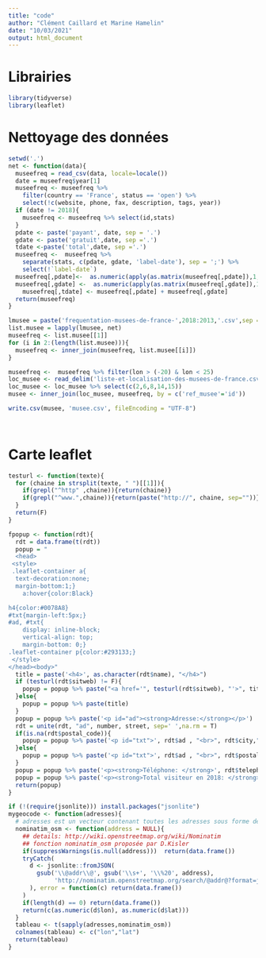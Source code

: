 ```yaml
---
title: "code"
author: "Clément Caillard et Marine Hamelin"
date: "10/03/2021"
output: html_document
---
```

# Librairies
```r
library(tidyverse)
library(leaflet)

```

# Nettoyage des données
```r
setwd('.')
net <- function(data){
  museefreq = read_csv(data, locale=locale())
  date = museefreq$year[1]
  museefreq <- museefreq %>%
    filter(country == 'France', status == 'open') %>%
    select(!c(website, phone, fax, description, tags, year))
  if (date != 2018){
    museefreq <- museefreq %>% select(id,stats) 
  }
  pdate <- paste('payant', date, sep = '.')
  gdate <- paste('gratuit',date, sep ='.')
  tdate <-paste('total',date, sep ='.')
  museefreq <-  museefreq %>%
    separate(stats, c(pdate, gdate, 'label-date'), sep = ';') %>%
    select(!`label-date`)
  museefreq[,pdate]<-  as.numeric(apply(as.matrix(museefreq[,pdate]),1, substring,first=8))
  museefreq[,gdate] <-  as.numeric(apply(as.matrix(museefreq[,gdate]),1, substring,first=9))
    museefreq[,tdate] <- museefreq[,pdate] + museefreq[,gdate]
  return(museefreq)
} 

lmusee = paste('frequentation-musees-de-france-',2018:2013,'.csv',sep = '')
list.musee = lapply(lmusee, net)
museefreq <- list.musee[[1]]
for (i in 2:(length(list.musee))){
  museefreq <- inner_join(museefreq, list.musee[[i]])
}

museefreq <-  museefreq %>% filter(lon > (-20) & lon < 25)
loc_musee <- read_delim('liste-et-localisation-des-musees-de-france.csv',delim = ';')
loc_musee <- loc_musee %>% select(c(2,6,8,14,15))
musee <- inner_join(loc_musee, museefreq, by = c('ref_musee'='id'))

write.csv(musee, 'musee.csv', fileEncoding = "UTF-8")

         

```
# Carte leaflet
```r
testurl <- function(texte){
  for (chaine in strsplit(texte, " ")[[1]]){
    if(grepl("^http" ,chaine)){return(chaine)}
    if(grepl("^www.",chaine)){return(paste("http://", chaine, sep=""))}
  }
  return(F)
}

fpopup <- function(rdt){
  rdt = data.frame(t(rdt))
  popup = "
  <head>
 <style>
 .leaflet-container a{
  text-decoration:none;
  margin-bottom:1;}
    a:hover{color:Black}

h4{color:#0078A8}
#txt{margin-left:5px;}
#ad, #txt{
    display: inline-block;
    vertical-align: top;
    margin-bottom: 0;}
.leaflet-container p{color:#293133;}
 </style>
</head><body>"
  title = paste('<h4>', as.character(rdt$name), "</h4>")
  if (testurl(rdt$sitweb) != F){
    popup = popup %>% paste("<a href='", testurl(rdt$sitweb), "'>", title, "</a>", sep ="")
  }else{
    popup = popup %>% paste(title)
  } 
  popup = popup %>% paste('<p id="ad"><strong>Adresse:</strong></p>')
  rdt = unite(rdt, "ad", number, street, sep=' ',na.rm = T)
  if(is.na(rdt$postal_code)){
    popup = popup %>% paste('<p id="txt">', rdt$ad , "<br>", rdt$city,"</p>", sep="")
  }else{
    popup = popup %>% paste('<p id="txt">', rdt$ad , "<br>", rdt$postal_code, " ", rdt$city,"</p>", sep="")
  }
  popup = popup %>% paste('<p><strong>Téléphone: </strong>', rdt$telephone1, "</p>", sep="")
  popup = popup %>% paste('<p><strong>Total visiteur en 2018: </strong>', rdt$total.2018, "</p></body>", sep="")
  return(popup)
}
```

```r
if (!(require(jsonlite))) install.packages("jsonlite")
mygeocode <- function(adresses){
  # adresses est un vecteur contenant toutes les adresses sous forme de chaine de caracteres
  nominatim_osm <- function(address = NULL){
    ## details: http://wiki.openstreetmap.org/wiki/Nominatim
    ## fonction nominatim_osm proposée par D.Kisler
    if(suppressWarnings(is.null(address)))  return(data.frame())
    tryCatch(
      d <- jsonlite::fromJSON(
        gsub('\\@addr\\@', gsub('\\s+', '\\%20', address),
             'http://nominatim.openstreetmap.org/search/@addr@?format=json&addressdetails=0&limit=1')
      ), error = function(c) return(data.frame())
    )
    if(length(d) == 0) return(data.frame())
    return(c(as.numeric(d$lon), as.numeric(d$lat)))
  }
  tableau <- t(sapply(adresses,nominatim_osm))
  colnames(tableau) <- c("lon","lat")
  return(tableau)
}
```


